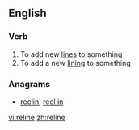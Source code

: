 ==English==

===Verb===
{{en-verb|relin|ing}}

# To add new [[line]]s to something
# To add a new [[lining]] to something

===Anagrams===
* {{alphagram|eeilnr}} [[reelin#English|reelin]], [[reel in#English|reel in]]
[[vi:reline]]
[[zh:reline]]